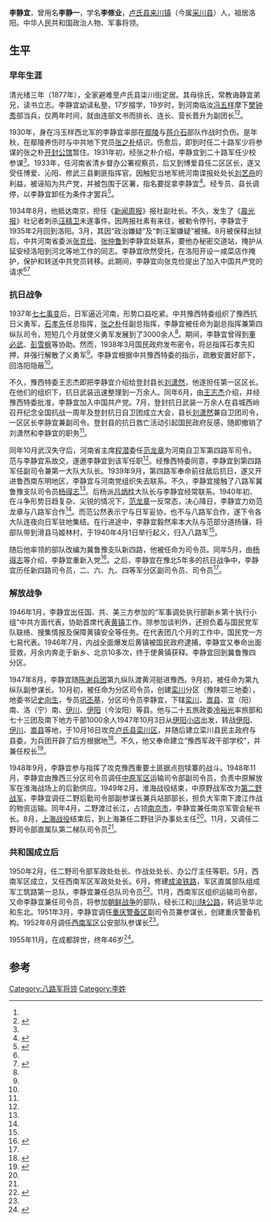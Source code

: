 {{about|中华人民共和国军事将领|同名的台灣翻譯家|李靜宜 (翻譯家)}}
{{Infobox military person
| name              = 李静宜
| image         = Li Jing Yi.jpg
| image_size    = 150px
| birth_name    = 李静一
| other_name    = 李修业
| birth_date    = 1909年
| birth_place   = {{QING-1889}}[[卢氏县|卢氏县]][[来川镇|来川镇]]
| death_date    = {{Death year and age|1955|1909|11}}
| death_place   = {{CHN}}[[四川省|四川省]][[成都|成都]]
| allegiance    = {{CPC}}
| branch        = 
| serviceyears  = 1928-1955
| rank          = [[重庆警备区|重庆警备区]]副司令员兼参谋长
| unit          = 
| commands      = 
| battles       = 
| awards        =
| laterwork     = 
}}
'''李静宜'''{{BD|1909年||1955年|11月}}，曾用名'''李静一'''，学名'''李修业'''，[[卢氏县|卢氏县]][[来川镇|来川镇]]（今属[[采川县|采川县]]）人，祖居洛阳。中华人民共和国政治人物、军事将领。

== 生平 ==
=== 早年生涯 ===
清光绪三年（1877年），全家避难至卢氏县柒川街定居。其母徐氏，常教诲静宜弟兄，读书立志。李静宜幼读私塾，17岁掇学，19岁时，到河南临汝[[冯五样|冯五样]]摩下[[樊钟秀|樊钟秀]]部当兵，仅两年时间，就由连部文书而排长、连长、营长晋升为副团长<ref name=q /><ref name="a">{{cite book|author1=韦守信主编|title=三门峡文史资料 第15辑  三门峡名人|date=2006|publisher=中国人民政治协商会议河南省三门峡市委员会学习文史资料委员会|pages=162|accessdate=2015-07-06}}</ref>。

1930年，身在冯玉样西北军的李静宜率部在[[鄢陵|鄢陵]]与[[蒋介石|蒋介石]]部队作战时负伤。是年秋，在鄢陵养伤时与中共地下党员[[张之朴|张之朴]]结识。伤愈后，即到时任二十路军少将参谋的张之朴[[开封公馆|开封公馆]]暂住。1931年初，经张之朴介绍，李静宜到二十路军任少校参谋<ref name=q />。1933年，任河南省清乡督办公署视察员，后又到博爱县任二区区长，遂又受任博爱、沁阳、修武三县剿匪指挥官。因触犯当地军统河南谍报处处长[[刘艺舟|刘艺舟]]的利益，被诬陷为共产党，并被包围于区署，指名要捉拿李静宜<ref>{{cite book|author1=李德扬|title=忠诚 红色父子|date=2007年6月|publisher=北京：大众文艺出版社|isbn=7-80240-014-7|pages=256|accessdate=2015-07-06}}</ref>。经专员、县长调停，以李静宜卸任为条件才罢兵<ref>{{cite book|author1=中国人民政治协商会议河南省三门峡市委员会，学习文史资料委员会|title=三门峡文史资料 第16辑|date=2006年4月|pages=77|accessdate=2015-07-06}}</ref>。

1934年8月，他抵达南京，担任《[[新闻周报|新闻周报]]》报社副社长。不久，发生了《[[晨光报|晨光报]]》社记者刺杀[[汪精卫|汪精卫]]未遂事件。因两报社素有来往，被勒令停刊，李静宜于1935年2月回到洛阳。3月，其因“政治嫌疑”及“刺汪案嫌疑”被捕。8月被保释出狱后，中共河南省委派[[张克俭|张克俭]]、[[张仲鲁_(教育家)|张仲鲁]]到李静宜处联系，要他办秘密交道站，掩护从延安经洛阳到河北等地工作的同志。李静宜欣然受托，在洛阳开设一咸菜店作掩护，保护和转送中共党员转移。此期间，李静宜向张克俭提出了加入中国共产党的请求<ref name="a" /><ref name=q>{{cite book|author1=潘运明|editor=2012.09|title=从蹚将到将军|publisher=北京：中国言实出版社|isbn=7-80250-949-8|pages=160-161|accessdate=2015-07-06}}</ref>

=== 抗日战争 ===
1937年[[七七事变|七七事变]]后，日军逼近河南，形势口益吃紧。中共豫西特委组织了豫西抗日义勇军，[[石孝先|石孝先]]任总指挥，[[张之朴|张之朴]]任副总指挥，李静宜被任命为副总指挥兼第四纵队司令，短短几个月就使义勇军发展到了3000余人<ref name=q />。期间，李静宜曾得到[[董必武|董必武]]、[[彭雪枫|彭雪枫]]等协助。然而，1938年3月国民政府发布密令，将总指挥石孝先扣押，并强行解散了义勇军<ref name="a" />。李静宜根据中共豫西特委的指示，疏散安置好部下，回洛阳隐蔽<ref name=q />。

不久，豫西特委王志杰即把李静宜介绍给登封县长[[刘潇然|刘潇然]]，他遂担任第一区区长。在他们的组织下，抗日武装迅速整理到一万余人。同年6月，由[[王志杰|王志杰]]介绍，并经豫西特委批准，李静宜加入中国共产党。7月，登封抗日武装一万余人在县城西岭召开纪念全国抗战一周年及登封抗日自卫团成立大会，县长[[刘潇然|刘潇然]]兼自卫团司令，一区区长李静宜兼副司令。登封县的抗日救亡活动引起国民政府反感，随即撤销了刘潇然和李静宜的职务<ref name="ca" />。

同年10月武汉失守后，河南省主席[[程潜|程潜]]委任[[范龙章|范龙章]]为河南自卫军第四路军司令。范与李静宜系故交，遂邀李静宜到该军任职<ref name="ca" />。经豫西特委同意，李静宜到第四路军任副司令兼第一大队大队长。1939年9月，第四路军奉命前往敌后抗日，遂又开进鲁西南东明地区，李静宜与河南党组织失去联系。不久，李静宜接触了八路军冀鲁豫支队司令员[[杨得志|杨得志]]<ref name="ca" />。后杨派[[吕炳桂|吕炳桂]]大队长与李静宜经常联系。1940年初、在斗争形势日趋复杂、尖锐的情况下，[[范龙章|范龙章]]一反常态，决心降日，李静宜力劝范龙章与八路军合作<ref name="ca" />。而范公然表示宁与日军妥协，也不与八路军合作，遂下令各大队连夜向日军驻地集结。在行进途中，李静宜毅然率本大队与范部分道扬镰，将部队带到滑县马姬林村，于1940年4月1日举行起义，归入八路军<ref name="a" />。

随后他率领的部队改编为冀鲁豫支队新四路，他被任命为司令员。同年5月，由[[杨得志|杨得志]]等介绍，李静宜重新入党<ref name="ca">{{cite book|author1=中国人民政治协商会议栾川县委员会|title=栾川文史资料 第2辑|date=1987年8月|pages=7-9|accessdate=2015-07-06}}</ref>。之后，李静宜在豫北5年多的抗日战争中，李静宜历任新四路司令员，二、六、九、四等军分区副司令员、司令员<ref name=bc />。
===解放战争===
1946年1月，李静宜出任国、共、美三方参加的“军事调处执行部新乡第十执行小组”中共方面代表，协助首席代表[[黄镇|黄镇]]工作。除参加谈判外，还担负着与国民党军队联络、搜集情报及保障黄镇安全等任务。在代表团几个月的工作中，国民党一方七易代表。1946年7月，内战全面爆发后黄镇被国民政府逮捕，李静宜又奉命出面营救，月余内奔走于新乡、北京10多次，终于使黄镇获释。李静宜回到冀鲁豫四分区。

1947年8月，李静宜随[[陈谢兵团|陈谢兵团]]第九纵队渡黄河挺进豫西。9月初，被任命为第九纵队副参谋长。10月初，被任命为分区司令员，创建[[栾川|栾川]]分区（豫陕鄂三地委），地委书记[[史向生|史向生]]，专员[[巩丕基|巩丕基]]，分区司令员李静宜，下辖[[栾川|栾川]]、[[嵩县|嵩县]]、宜（阳）南、洛（宁）南、[[伊川|伊川]]、[[伊阳|伊阳]]（今汝阳）等县。他与二十五旅政委[[冷裕光|冷裕光]]率旅部和七十三团及南下地方干部1000余人1947年10月3日从[[伊阳|伊阳]][[小店镇_(汝阳县)|小店]]出发，转战[[伊阳|伊阳]]、[[伊川|伊川]]、[[嵩县|嵩县]]等地，于10月16日攻克[[卢氏县|卢氏县]][[栾川|栾川区]]，并随后建立栾川县民主政府与县委，为兵团开辟了后方根据地<ref>{{cite book|author1=栾川县地方史志编纂委员会编|editor=1994.11|title=栾川县志|publisher=北京：生活·读书·新知三联书店|isbn=7-108-00242-6|pages=27-28|accessdate=2015-07-06}}</ref>。不久，他又奉命建立“豫西军政干部学校”，并兼任校长<ref>{{cite book|author1=平顶山市老区建设促进会|editor=贾汉主编；李秀英，尹崇智副主编|title=光辉的历程 平顶山老区建设纪事|date=2009|publisher=平顶山市老区建设促进会 ,|pages=81|accessdate=2015-07-06}}</ref>。

1948年9月，李静宜参与指挥了攻克豫西重要土匪据点抱犊寨的战斗。1948年11月，李静宜由豫西三分区司令员调任[[中原军区|中原军区]]运输司令部副司令员，负责中原解放军在淮海战场上的后勤供应。1949年2月，淮海战役结束，中原野战军改为[[第二野战军|第二野战军]]，李静宜调任二野后勤司令部副参谋长兼兵站部部长，担负大军南下渡江作战的物资运输。同年4月，二野渡过长江，占领[[南京市|南京市]]，李静宜兼任南京军管会秘书长。8月，[[上海战役|上海战役]]结束后，到上海兼任二野驻沪办事处主任<ref name=bc />。11月，又调任二野司令部直属队第二梯队司令员<ref name="a" />。

=== 共和国成立后 ===
1950年2月，任二野司令部军政处处长、作战处处长、办公厅主任等职。5月，西南军区成立，又任西南军区军政处处长。6月，修建[[成渝铁路|成渝铁路]]，军区直属部队组成军工筑路第一总队，李静宜兼任总队司令员<ref>{{cite book|author1=杨国宇等|title=二十八年间 从师政委到总书记|date=1989年7月|publisher=上海：上海文艺出版社|isbn=7-5321-0417-6|pages=206-207|accessdate=2015-07-06}}</ref>。11月，西南军区组织运输司令部，又命李静宜兼任司令员，将参加[[朝鲜战争|朝鲜战争]]的部队，经长江和[[川陕公路|川陕公路]]，转运至华北和东北。1951年3月，李静宜调任[[重庆警备区|重庆警备区]]副司令员兼参谋长，创建重庆警备机构。1952年6月调任[[西南军区|西南军区]]公安部队参谋长<ref name="a" />。

1955年11月，在成都辞世，终年46岁<ref name=bc>{{cite book|author1=洛阳地区地方史志总编室编|title=洛阳地区概况|date=1985年9月|pages=463|accessdate=2015-07-06}}</ref>。

==参考==
{{Reflist}}

[[Category:八路军将领|Category:八路军将领]]
[[Category:李姓|Category:李姓]]